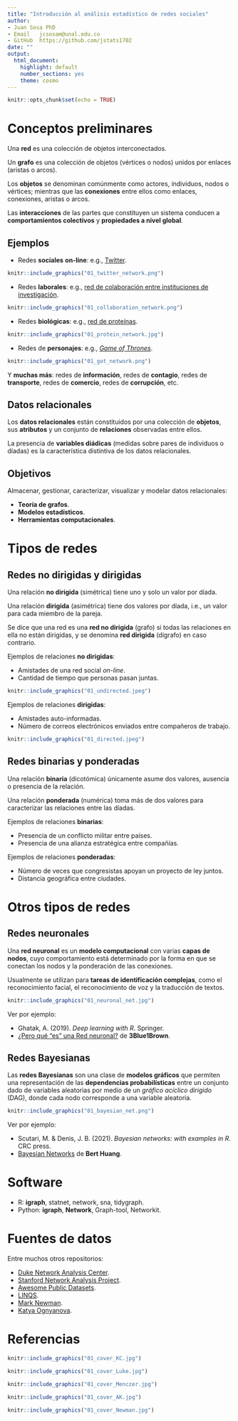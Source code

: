 ---
title: "Introducción al análisis estadístico de redes sociales"
author: 
- Juan Sosa PhD
- Email   jcsosam@unal.edu.co
- GitHub  https://github.com/jstats1702 
date: ""
output:
  html_document:
    highlight: default
    number_sections: yes
    theme: cosmo
---

```{r setup, include=FALSE}
knitr::opts_chunk$set(echo = TRUE)
```


# Conceptos preliminares

Una **red** es una colección de objetos interconectados.

Un **grafo** es una colección de objetos (vértices o nodos) unidos por enlaces (aristas o arcos).

Los **objetos** se denominan comúnmente como actores, individuos, nodos o vértices; mientras que las **conexiones** entre ellos como enlaces, conexiones, aristas o arcos.

Las **interacciones** de las partes que constituyen un sistema conducen a **comportamientos colectivos** y **propiedades a nivel global**.

## Ejemplos

- Redes **sociales** **on-line**: e.g., [Twitter](https://allthingsgraphed.com/2014/11/02/twitter-friends-network/).

```{r, eval = TRUE, echo=FALSE, out.width="60%", fig.pos = 'H', fig.align = 'center'}
knitr::include_graphics("01_twitter_network.png")
```

- Redes **laborales**: e.g., [red de colaboración entre instituciones de investigación](https://www.researchgate.net/figure/The-illustration-of-collaboration-network-between-research-institutions_fig1_343653014).


```{r, eval = TRUE, echo=FALSE, out.width="60%", fig.pos = 'H', fig.align = 'center'}
knitr::include_graphics("01_collaboration_network.png")
```


- Redes **biológicas**: e.g., [red de proteínas](https://www.genengnews.com/insights/protein-protein-interactions-get-a-new-groove-on/).

```{r, eval = TRUE, echo=FALSE, out.width="60%", fig.pos = 'H', fig.align = 'center'}
knitr::include_graphics("01_protein_network.jpg")
```


- Redes de **personajes**: e.g., [*Game of Thrones*](https://networkofthrones.wordpress.com/).

```{r, eval = TRUE, echo=FALSE, out.width="60%", fig.pos = 'H', fig.align = 'center'}
knitr::include_graphics("01_got_network.png")
```


Y **muchas más**: redes de **información**, redes de **contagio**, redes de **transporte**, redes de **comercio**, redes de **corrupción**, etc.


## Datos relacionales

Los **datos relacionales** están constituidos por una colección de **objetos**, sus **atributos** y un conjunto de **relaciones** observadas entre ellos.

La presencia de **variables diádicas** (medidas sobre pares de individuos o díadas) es la característica distintiva de los datos relacionales.

## Objetivos

Almacenar, gestionar, caracterizar, visualizar y modelar datos relacionales:

- **Teoría de grafos**.
- **Modelos estadísticos**.
- **Herramientas computacionales**.

# Tipos de redes

## Redes no dirigidas y dirigidas

Una relación **no dirigida** (simétrica) tiene uno y solo un valor por díada. 

Una relación **dirigida** (asimétrica) tiene dos valores por díada, i.e., un valor para cada miembro de la pareja. 

Se dice que una red es una **red no dirigida** (grafo) si todas las relaciones en ella no están dirigidas, y se denomina **red dirigida** (dígrafo) en caso contrario.

Ejemplos de relaciones **no dirigidas**:

- Amistades de una red social *on-line*.
- Cantidad de tiempo que personas pasan juntas.

```{r, eval = TRUE, echo=FALSE, out.width="50%", fig.pos = 'H', fig.align = 'center'}
knitr::include_graphics("01_undirected.jpeg")
```

Ejemplos de relaciones **dirigidas**:

- Amistades auto-informadas.
- Número de correos electrónicos enviados entre compañeros de trabajo.

```{r, eval = TRUE, echo=FALSE, out.width="50%", fig.pos = 'H', fig.align = 'center'}
knitr::include_graphics("01_directed.jpeg")
```

## Redes binarias y ponderadas

Una relación **binaria** (dicotómica) únicamente asume dos valores, ausencia o presencia de la relación. 

Una relación **ponderada** (numérica) toma más de dos valores para caracterizar las relaciones entre las díadas.

Ejemplos de relaciones **binarias**:

- Presencia de un conflicto militar entre países.
- Presencia de una alianza estratégica entre compañías. 

Ejemplos de relaciones **ponderadas**:

- Número de veces que congresistas apoyan un proyecto de ley juntos.
- Distancia geográfica entre ciudades.


# Otros tipos de redes

## Redes neuronales

Una **red neuronal** es un **modelo computacional** con varias **capas de nodos**, cuyo comportamiento está determinado por la forma en que se conectan los nodos y la ponderación de las conexiones. 

Usualmente se utilizan para **tareas de identificación complejas**, como el reconocimiento facial, el reconocimiento de voz y la traducción de textos.

```{r, eval = TRUE, echo=FALSE, out.width="50%", fig.pos = 'H', fig.align = 'center'}
knitr::include_graphics("01_neuronal_net.jpg")
```

Ver por ejemplo:

- Ghatak, A. (2019). *Deep learning with R*. Springer.
- [¿Pero qué "es" una Red neuronal?](https://www.youtube.com/watch?v=aircAruvnKk&t=21s&ab_channel=3Blue1Brown) de **3Blue1Brown**.


## Redes Bayesianas
            
Las **redes Bayesianas** son una clase de **modelos gráficos** que permiten una representación de las **dependencias probabilísticas** entre un conjunto dado de variables aleatorias por medio de un *gráfico acíclico dirigido* (DAG), donde cada nodo corresponde a una variable aleatoria.

```{r, eval = TRUE, echo=FALSE, out.width="33%", fig.pos = 'H', fig.align = 'center'}
knitr::include_graphics("01_bayesian_net.png")
```

Ver por ejemplo:

- Scutari, M. & Denis, J. B. (2021). *Bayesian networks: with examples in R*. CRC press.
- [Bayesian Networks](https://www.youtube.com/watch?v=TuGDMj43ehw&ab_channel=BertHuang) de **Bert Huang**. 


# Software

- R: **igraph**, statnet, network, sna, tidygraph.
- Python: **igraph**, **Network**, Graph-tool, Networkit.


# Fuentes de datos

Entre muchos otros repositorios:

- [Duke Network Analysis Center](https://sites.duke.edu/dnac/resources/datasets/).
- [Stanford Network Analysis Project](https://snap.stanford.edu/).
- [Awesome Public Datasets](https://github.com/awesomedata/awesome-public-datasets#socialnetworks).
- [LINQS](https://linqs.org/).
- [Mark Newman](http://www-personal.umich.edu/~mejn/netdata/).
- [Katya Ognyanova](https://kateto.net/).


# Referencias

```{r, eval = TRUE, echo=FALSE, out.width="25%", fig.pos = 'H', fig.align = 'center'}
knitr::include_graphics("01_cover_KC.jpg")
```


```{r, eval = TRUE, echo=FALSE, out.width="25%", fig.pos = 'H', fig.align = 'center'}
knitr::include_graphics("01_cover_Luke.jpg")
```


```{r, eval = TRUE, echo=FALSE, out.width="25%", fig.pos = 'H', fig.align = 'center'}
knitr::include_graphics("01_cover_Menczer.jpg")
```


```{r, eval = TRUE, echo=FALSE, out.width="25%", fig.pos = 'H', fig.align = 'center'}
knitr::include_graphics("01_cover_AK.jpg")
```


```{r, eval = TRUE, echo=FALSE, out.width="25%", fig.pos = 'H', fig.align = 'center'}
knitr::include_graphics("01_cover_Newman.jpg")
```


